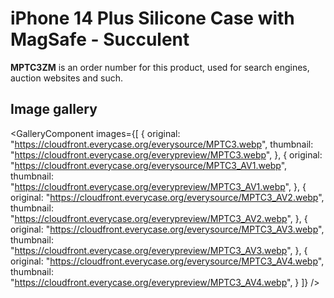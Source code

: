 
# iPhone 14 Plus Silicone Case with MagSafe - Succulent

<Callout type='info' emoji='👉🏻'>**MPTC3ZM** is an order number for this product, used for search engines, auction websites and such.</Callout>

## Image gallery

<GalleryComponent
    images={[
      {
        original: "https://cloudfront.everycase.org/everysource/MPTC3.webp",
        thumbnail: "https://cloudfront.everycase.org/everypreview/MPTC3.webp",
      },
      {
        original: "https://cloudfront.everycase.org/everysource/MPTC3_AV1.webp",
        thumbnail: "https://cloudfront.everycase.org/everypreview/MPTC3_AV1.webp",
      },
      {
        original: "https://cloudfront.everycase.org/everysource/MPTC3_AV2.webp",
        thumbnail: "https://cloudfront.everycase.org/everypreview/MPTC3_AV2.webp",
      },
      {
        original: "https://cloudfront.everycase.org/everysource/MPTC3_AV3.webp",
        thumbnail: "https://cloudfront.everycase.org/everypreview/MPTC3_AV3.webp",
      },
      {
        original: "https://cloudfront.everycase.org/everysource/MPTC3_AV4.webp",
        thumbnail: "https://cloudfront.everycase.org/everypreview/MPTC3_AV4.webp",
      }
    ]}
  />
